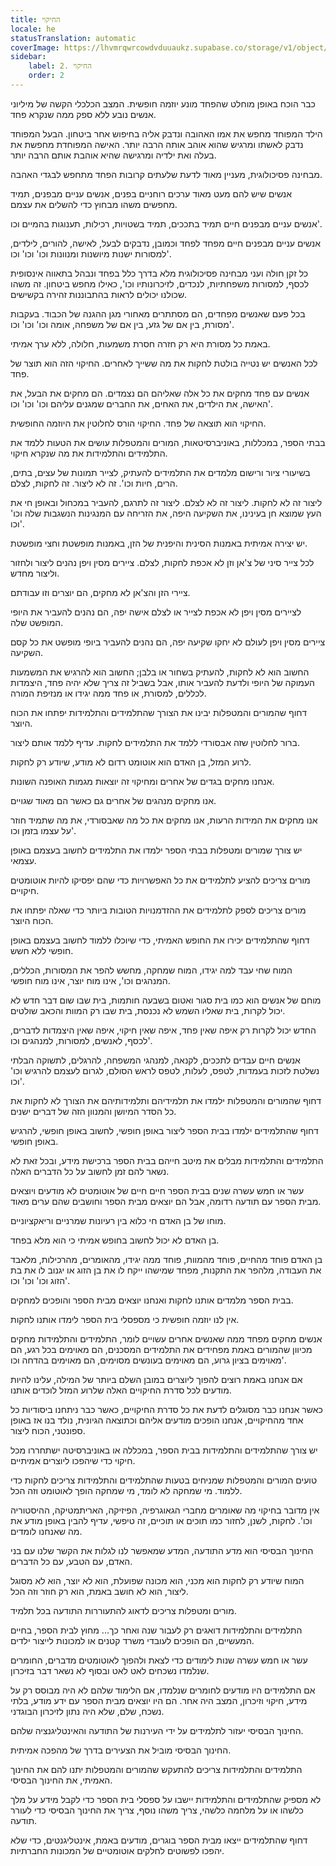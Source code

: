 ```yaml
---
title: החיקוי
locale: he
statusTranslation: automatic
coverImage: https://lhvmrqwrcowdvduuaukz.supabase.co/storage/v1/object/public/strapi-uploads/small_cover-educacion-fundamental.webp-2d51a7828a2b1309555be27f7e2a61a0.webp
sidebar:
    label: 2. החיקוי
    order: 2
---
```

כבר הוכח באופן מוחלט שהפחד מונע יוזמה חופשית. המצב הכלכלי הקשה של מיליוני אנשים נובע ללא ספק ממה שנקרא פחד.

הילד המפוחד מחפש את אמו האהובה ונדבק אליה בחיפוש אחר ביטחון. הבעל המפוחד נדבק לאשתו ומרגיש שהוא אוהב אותה הרבה יותר. האישה המפוחדת מחפשת את בעלה ואת ילדיה ומרגישה שהיא אוהבת אותם הרבה יותר.

מבחינה פסיכולוגית, מעניין מאוד לדעת שלעתים קרובות הפחד מתחפש לבגדי האהבה.

אנשים שיש להם מעט מאוד ערכים רוחניים בפנים, אנשים עניים מבפנים, תמיד מחפשים משהו מבחוץ כדי להשלים את עצמם.

אנשים עניים מבפנים חיים תמיד בתככים, תמיד בשטויות, רכילות, תענוגות בהמיים וכו'.

אנשים עניים מבפנים חיים מפחד לפחד וכמובן, נדבקים לבעל, לאישה, להורים, לילדים, למסורות ישנות מיושנות ומנוונות וכו' וכו' וכו'.

כל זקן חולה ועני מבחינה פסיכולוגית מלא בדרך כלל בפחד ונבהל בתאווה אינסופית לכסף, למסורות משפחתיות, לנכדים, לזיכרונותיו וכו', כאילו מחפש ביטחון. זה משהו שכולנו יכולים לראות בהתבוננות זהירה בקשישים.

בכל פעם שאנשים מפחדים, הם מסתתרים מאחורי מגן ההגנה של הכבוד. בעקבות מסורת, בין אם של גזע, בין אם של משפחה, אומה וכו' וכו' וכו'.

באמת כל מסורת היא רק חזרה חסרת משמעות, חלולה, ללא ערך אמיתי.

לכל האנשים יש נטייה בולטת לחקות את מה ששייך לאחרים. החיקוי הזה הוא תוצר של פחד.

אנשים עם פחד מחקים את כל אלה שאליהם הם נצמדים. הם מחקים את הבעל, את האישה, את הילדים, את האחים, את החברים שמגנים עליהם וכו' וכו' וכו'.

החיקוי הוא תוצאה של פחד. החיקוי הורס לחלוטין את היוזמה החופשית.

בבתי הספר, במכללות, באוניברסיטאות, המורים והמטפלות עושים את הטעות ללמד את התלמידים והתלמידות את מה שנקרא חיקוי.

בשיעורי ציור ורישום מלמדים את התלמידים להעתיק, לצייר תמונות של עצים, בתים, הרים, חיות וכו'. זה לא ליצור. זה לחקות, לצלם.

ליצור זה לא לחקות. ליצור זה לא לצלם. ליצור זה לתרגם, להעביר במכחול ובאופן חי את העץ שמוצא חן בעינינו, את השקיעה היפה, את הזריחה עם המנגינות הנשגבות שלה וכו' וכו'.

יש יצירה אמיתית באמנות הסינית והיפנית של הזן, באמנות מופשטת וחצי מופשטת.

לכל צייר סיני של צ'אן וזן לא אכפת לחקות, לצלם. ציירים מסין ויפן נהנים ליצור ולחזור וליצור מחדש.

ציירי הזן והצ'אן לא מחקים, הם יוצרים וזו עבודתם.

לציירים מסין ויפן לא אכפת לצייר או לצלם אישה יפה, הם נהנים להעביר את היופי המופשט שלה.

ציירים מסין ויפן לעולם לא יחקו שקיעה יפה, הם נהנים להעביר ביופי מופשט את כל קסם השקיעה.

החשוב הוא לא לחקות, להעתיק בשחור או בלבן; החשוב הוא להרגיש את המשמעות העמוקה של היופי ולדעת להעביר אותו, אבל בשביל זה צריך שלא יהיה פחד, היצמדות לכללים, למסורת, או פחד ממה יגידו או מנזיפת המורה.

דחוף שהמורים והמטפלות יבינו את הצורך שהתלמידים והתלמידות יפתחו את הכוח היוצר.

ברור לחלוטין שזה אבסורדי ללמד את התלמידים לחקות. עדיף ללמד אותם ליצור.

לרוע המזל, בן האדם הוא אוטומט רדום לא מודע, שיודע רק לחקות.

אנחנו מחקים בגדים של אחרים ומחיקוי זה יוצאות מגמות האופנה השונות.

אנו מחקים מנהגים של אחרים גם כאשר הם מאוד שגויים.

אנו מחקים את המידות הרעות, אנו מחקים את כל מה שאבסורדי, את מה שתמיד חוזר על עצמו בזמן וכו'.

יש צורך שמורים ומטפלות בבתי הספר ילמדו את התלמידים לחשוב בעצמם באופן עצמאי.

מורים צריכים להציע לתלמידים את כל האפשרויות כדי שהם יפסיקו להיות אוטומטים חיקויים.

מורים צריכים לספק לתלמידים את ההזדמנויות הטובות ביותר כדי שאלה יפתחו את הכוח היוצר.

דחוף שהתלמידים יכירו את החופש האמיתי, כדי שיוכלו ללמוד לחשוב בעצמם באופן חופשי ללא חשש.

המוח שחי עבד למה יגידו, המוח שמחקה, מחשש להפר את המסורות, הכללים, המנהגים וכו', אינו מוח יוצר, אינו מוח חופשי.

מוחם של אנשים הוא כמו בית סגור ואטום בשבעה חותמות, בית שבו שום דבר חדש לא יכול לקרות, בית שאליו השמש לא נכנסת, בית שבו רק המוות והכאב שולטים.

החדש יכול לקרות רק איפה שאין פחד, איפה שאין חיקוי, איפה שאין היצמדות לדברים, לכסף, לאנשים, למסורות, למנהגים וכו'.

אנשים חיים עבדים לתככים, לקנאה, למנהגי המשפחה, להרגלים, לתשוקה הבלתי נשלטת לזכות בעמדות, לטפס, לעלות, לטפס לראש הסולם, לגרום לעצמם להרגיש וכו' וכו'.

דחוף שהמורים והמטפלות ילמדו את תלמידיהם ותלמידותיהם את הצורך לא לחקות את כל הסדר המיושן והמנוון הזה של דברים ישנים.

דחוף שהתלמידים ילמדו בבית הספר ליצור באופן חופשי, לחשוב באופן חופשי, להרגיש באופן חופשי.

התלמידים והתלמידות מבלים את מיטב חייהם בבית הספר ברכישת מידע, ובכל זאת לא נשאר להם זמן לחשוב על כל הדברים האלה.

עשר או חמש עשרה שנים בבית הספר חיים חיים של אוטומטים לא מודעים ויוצאים מבית הספר עם תודעה רדומה, אבל הם יוצאים מבית הספר וחושבים שהם ערים מאוד.

מוחו של בן האדם חי כלוא בין רעיונות שמרניים וריאקציוניים.

בן האדם לא יכול לחשוב בחופש אמיתי כי הוא מלא בפחד.

בן האדם פוחד מהחיים, פוחד מהמוות, פוחד ממה יגידו, מהאומרים, מהרכילות, מלאבד את העבודה, מלהפר את התקנות, מפחד שמישהו ייקח לו את בן הזוג או יגנוב לו את בת הזוג וכו' וכו' וכו'.

בבית הספר מלמדים אותנו לחקות ואנחנו יוצאים מבית הספר והופכים למחקים.

אין לנו יוזמה חופשית כי מספסלי בית הספר לימדו אותנו לחקות.

אנשים מחקים מפחד ממה שאנשים אחרים עשויים לומר, התלמידים והתלמידות מחקים מכיוון שהמורים באמת מפחידים את התלמידים המסכנים, הם מאוימים בכל רגע, הם מאוימים בציון גרוע, הם מאוימים בעונשים מסוימים, הם מאוימים בהדחה וכו'.

אם אנחנו באמת רוצים להפוך ליוצרים במובן השלם ביותר של המילה, עלינו להיות מודעים לכל סדרת החיקויים האלה שלרוע המזל לוכדים אותנו.

כאשר אנחנו כבר מסוגלים לדעת את כל סדרת החיקויים, כאשר כבר ניתחנו ביסודיות כל אחד מהחיקויים, אנחנו הופכים מודעים אליהם וכתוצאה הגיונית, נולד בנו אז באופן ספונטני, הכוח ליצור.

יש צורך שהתלמידים והתלמידות בבית הספר, במכללה או באוניברסיטה ישתחררו מכל חיקוי כדי שיהפכו ליוצרים אמיתיים.

טועים המורים והמטפלות שמניחים בטעות שהתלמידים והתלמידות צריכים לחקות כדי ללמוד. מי שמחקה לא לומד, מי שמחקה הופך לאוטומט וזה הכל.

אין מדובר בחיקוי מה שאומרים מחברי הגאוגרפיה, הפיזיקה, האריתמטיקה, ההיסטוריה וכו'. לחקות, לשנן, לחזור כמו תוכים או תוכיים, זה טיפשי, עדיף להבין באופן מודע את מה שאנחנו לומדים.

החינוך הבסיסי הוא מדע התודעה, המדע שמאפשר לנו לגלות את הקשר שלנו עם בני האדם, עם הטבע, עם כל הדברים.

המוח שיודע רק לחקות הוא מכני, הוא מכונה שפועלת, הוא לא יוצר, הוא לא מסוגל ליצור, הוא לא חושב באמת, הוא רק חוזר וזה הכל.

מורים ומטפלות צריכים לדאוג להתעוררות התודעה בכל תלמיד.

התלמידים והתלמידות דואגים רק לעבור שנה ואחר כך... מחוץ לבית הספר, בחיים המעשיים, הם הופכים לעובדי משרד קטנים או למכונות לייצור ילדים.

עשר או חמש עשרה שנות לימודים כדי לצאת ולהפוך לאוטומטים מדברים, החומרים שנלמדו נשכחים לאט לאט ובסוף לא נשאר דבר בזיכרון.

אם התלמידים היו מודעים לחומרים שנלמדו, אם הלימוד שלהם לא היה מבוסס רק על מידע, חיקוי וזיכרון, המצב היה אחר. הם היו יוצאים מבית הספר עם ידע מודע, בלתי נשכח, שלם, שלא היה נתון לזיכרון הבוגדני.

החינוך הבסיסי יעזור לתלמידים על ידי העירנות של התודעה והאינטליגנציה שלהם.

החינוך הבסיסי מוביל את הצעירים בדרך של מהפכה אמיתית.

התלמידים והתלמידות צריכים להתעקש שהמורים והמטפלות יתנו להם את החינוך האמיתי, את החינוך הבסיסי.

לא מספיק שהתלמידים והתלמידות יישבו על ספסלי בית הספר כדי לקבל מידע על מלך כלשהו או על מלחמה כלשהי, צריך משהו נוסף, צריך את החינוך הבסיסי כדי לעורר תודעה.

דחוף שהתלמידים ייצאו מבית הספר בוגרים, מודעים באמת, אינטליגנטים, כדי שלא יהפכו לפשוטים לחלקים אוטומטיים של המכונות החברתיות.

